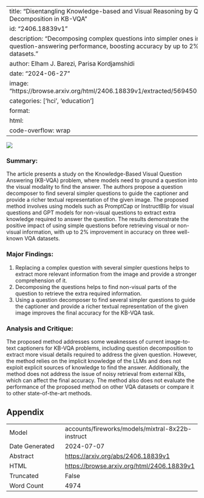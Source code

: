 
---
title: "Disentangling Knowledge-based and Visual Reasoning by Question Decomposition in KB-VQA"
id: "2406.18839v1"
description: "Decomposing complex questions into simpler ones improves visual question-answering performance, boosting accuracy by up to 2% on three datasets."
author: Elham J. Barezi, Parisa Kordjamshidi
date: "2024-06-27"
image: "https://browse.arxiv.org/html/2406.18839v1/extracted/5694501/imgs/data4.png"
categories: ['hci', 'education']
format:
  html:
    code-overflow: wrap
---

![](https://browse.arxiv.org/html/2406.18839v1/extracted/5694501/imgs/data4.png)

### Summary:

The article presents a study on the Knowledge-Based Visual Question Answering (KB-VQA) problem, where models need to ground a question into the visual modality to find the answer. The authors propose a question decomposer to find several simpler questions to guide the captioner and provide a richer textual representation of the given image. The proposed method involves using models such as PromptCap or InstructBlip for visual questions and GPT models for non-visual questions to extract extra knowledge required to answer the question. The results demonstrate the positive impact of using simple questions before retrieving visual or non-visual information, with up to 2% improvement in accuracy on three well-known VQA datasets.

### Major Findings:

1. Replacing a complex question with several simpler questions helps to extract more relevant information from the image and provide a stronger comprehension of it.
2. Decomposing the questions helps to find non-visual parts of the question to retrieve the extra required information.
3. Using a question decomposer to find several simpler questions to guide the captioner and provide a richer textual representation of the given image improves the final accuracy for the KB-VQA task.

### Analysis and Critique:

The proposed method addresses some weaknesses of current image-to-text captioners for KB-VQA problems, including question decomposition to extract more visual details required to address the given question. However, the method relies on the implicit knowledge of the LLMs and does not exploit explicit sources of knowledge to find the answer. Additionally, the method does not address the issue of noisy retrieval from external KBs, which can affect the final accuracy. The method also does not evaluate the performance of the proposed method on other VQA datasets or compare it to other state-of-the-art methods.

## Appendix

|          |          |
|----------|----------|
| Model     | accounts/fireworks/models/mixtral-8x22b-instruct       |
| Date Generated     | 2024-07-07       |
| Abstract | [https://arxiv.org/abs/2406.18839v1](https://arxiv.org/abs/2406.18839v1)        |
| HTML     | [https://browse.arxiv.org/html/2406.18839v1](https://browse.arxiv.org/html/2406.18839v1)       |
| Truncated       | False       |
| Word Count       | 4974       |
